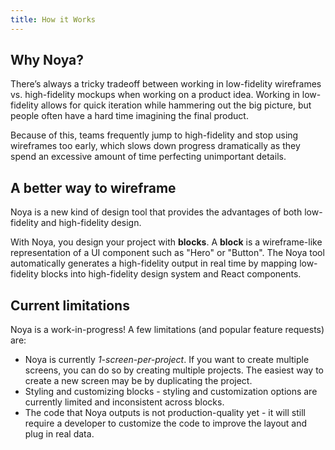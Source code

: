 ```yaml
---
title: How it Works
---
```


## Why Noya?

There’s always a tricky tradeoff between working in low-fidelity wireframes vs.
high-fidelity mockups when working on a product idea. Working in low-fidelity
allows for quick iteration while hammering out the big picture, but people often
have a hard time imagining the final product.

Because of this, teams frequently jump to high-fidelity and stop using
wireframes too early, which slows down progress dramatically as they spend an
excessive amount of time perfecting unimportant details.

## A better way to wireframe

Noya is a new kind of design tool that provides the advantages of both
low-fidelity and high-fidelity design.

With Noya, you design your project with **blocks**. A **block** is a
wireframe-like representation of a UI component such as "Hero" or "Button". The
Noya tool automatically generates a high-fidelity output in real time by mapping
low-fidelity blocks into high-fidelity design system and React components.

## Current limitations

Noya is a work-in-progress! A few limitations (and popular feature requests)
are:

- Noya is currently _1-screen-per-project_. If you want to create multiple
  screens, you can do so by creating multiple projects. The easiest way to
  create a new screen may be by duplicating the project.
- Styling and customizing blocks - styling and customization options are
  currently limited and inconsistent across blocks.
- The code that Noya outputs is not production-quality yet - it will still
  require a developer to customize the code to improve the layout and plug in
  real data.

